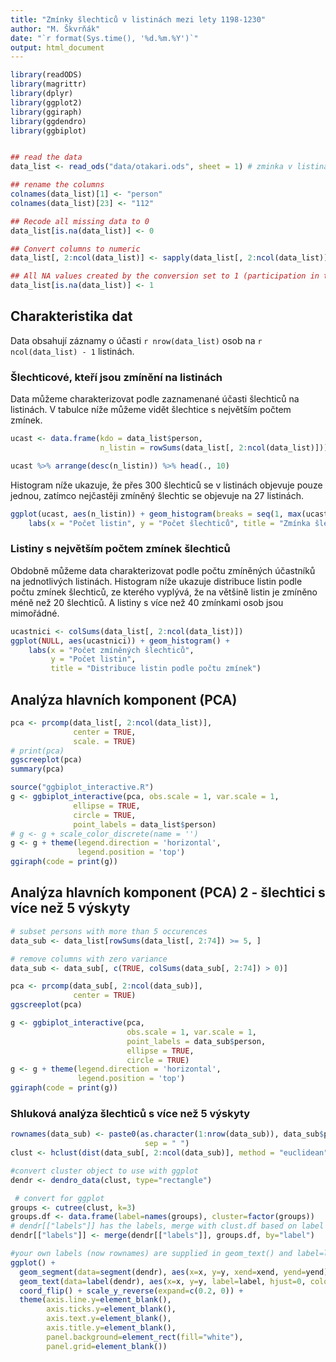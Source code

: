 ```yaml
---
title: "Zmínky šlechticů v listinách mezi lety 1198-1230"
author: "M. Škvrňák"
date: "`r format(Sys.time(), '%d.%m.%Y')`"
output: html_document
---
```


```r
library(readODS)
library(magrittr)
library(dplyr)
library(ggplot2)
library(ggiraph)
library(ggdendro)
library(ggbiplot)


## read the data
data_list <- read_ods("data/otakari.ods", sheet = 1) # zminka v listinach

## rename the columns
colnames(data_list)[1] <- "person"
colnames(data_list)[23] <- "112"

## Recode all missing data to 0
data_list[is.na(data_list)] <- 0

## Convert columns to numeric
data_list[, 2:ncol(data_list)] <- sapply(data_list[, 2:ncol(data_list)], as.numeric)

## All NA values created by the conversion set to 1 (participation in the assembly)
data_list[is.na(data_list)] <- 1


```

## Charakteristika dat
Data obsahují záznamy o účasti ``r nrow(data_list)`` osob na ``r ncol(data_list) - 1`` listinách. 

### Šlechticové, kteří jsou zmínění na listinách
Data můžeme charakterizovat podle zaznamenané účasti šlechticů na listinách. 
V tabulce níže můžeme vidět šlechtice s největším počtem zmínek. 
```r
ucast <- data.frame(kdo = data_list$person, 
                    n_listin = rowSums(data_list[, 2:ncol(data_list)]))

ucast %>% arrange(desc(n_listin)) %>% head(., 10)
```

Histogram níže ukazuje, že přes 300 šlechticů se v listinách objevuje pouze jednou, zatímco
nejčastěji zmíněný šlechtic se objevuje na 27 listinách.

```r
ggplot(ucast, aes(n_listin)) + geom_histogram(breaks = seq(1, max(ucast$n_listin))) + 
    labs(x = "Počet listin", y = "Počet šlechticů", title = "Zmínka šlechticů na listinách")
```

### Listiny s největším počtem zmínek šlechticů
Obdobně můžeme data charakterizovat podle počtu zmíněných účastníků na jednotlivých listinách.
Histogram níže ukazuje distribuce listin podle počtu zmínek šlechticů, ze kterého vyplývá, 
že na většině listin je zmíněno méně než 20 šlechticů. 
A listiny s více než 40 zmínkami osob jsou mimořádné.

```r
ucastnici <- colSums(data_list[, 2:ncol(data_list)])
ggplot(NULL, aes(ucastnici)) + geom_histogram() + 
    labs(x = "Počet zmíněných šlechticů", 
         y = "Počet listin", 
         title = "Distribuce listin podle počtu zmínek")

```

## Analýza hlavních komponent (PCA)
```r
pca <- prcomp(data_list[, 2:ncol(data_list)],
              center = TRUE,
              scale. = TRUE) 
# print(pca)
ggscreeplot(pca)
summary(pca)
```

```r
source("ggbiplot_interactive.R")
g <- ggbiplot_interactive(pca, obs.scale = 1, var.scale = 1, 
              ellipse = TRUE, 
              circle = TRUE, 
              point_labels = data_list$person)
# g <- g + scale_color_discrete(name = '')
g <- g + theme(legend.direction = 'horizontal', 
               legend.position = 'top')
ggiraph(code = print(g))
```



## Analýza hlavních komponent (PCA) 2 - šlechtici s více než 5 výskyty
```r
# subset persons with more than 5 occurences
data_sub <- data_list[rowSums(data_list[, 2:74]) >= 5, ]

# remove columns with zero variance
data_sub <- data_sub[, c(TRUE, colSums(data_sub[, 2:74]) > 0)]    

pca <- prcomp(data_sub[, 2:ncol(data_sub)],
              center = TRUE) 
ggscreeplot(pca)
```



```r
g <- ggbiplot_interactive(pca, 
                          obs.scale = 1, var.scale = 1, 
                          point_labels = data_sub$person,
                          ellipse = TRUE, 
                          circle = TRUE)
g <- g + theme(legend.direction = 'horizontal', 
               legend.position = 'top')
ggiraph(code = print(g))
```


### Shluková analýza šlechticů s více než 5 výskyty
```r
rownames(data_sub) <- paste0(as.character(1:nrow(data_sub)), data_sub$person,
                              sep = " ")
clust <- hclust(dist(data_sub[, 2:ncol(data_sub)], method = "euclidean"))

#convert cluster object to use with ggplot
dendr <- dendro_data(clust, type="rectangle")

 # convert for ggplot
groups <- cutree(clust, k=3)
groups.df <- data.frame(label=names(groups), cluster=factor(groups))
# dendr[["labels"]] has the labels, merge with clust.df based on label column
dendr[["labels"]] <- merge(dendr[["labels"]], groups.df, by="label")

#your own labels (now rownames) are supplied in geom_text() and label=label
ggplot() +
  geom_segment(data=segment(dendr), aes(x=x, y=y, xend=xend, yend=yend)) +
  geom_text(data=label(dendr), aes(x=x, y=y, label=label, hjust=0, colour = cluster), size=3) +
  coord_flip() + scale_y_reverse(expand=c(0.2, 0)) +
  theme(axis.line.y=element_blank(),
        axis.ticks.y=element_blank(),
        axis.text.y=element_blank(),
        axis.title.y=element_blank(),
        panel.background=element_rect(fill="white"),
        panel.grid=element_blank())

```


